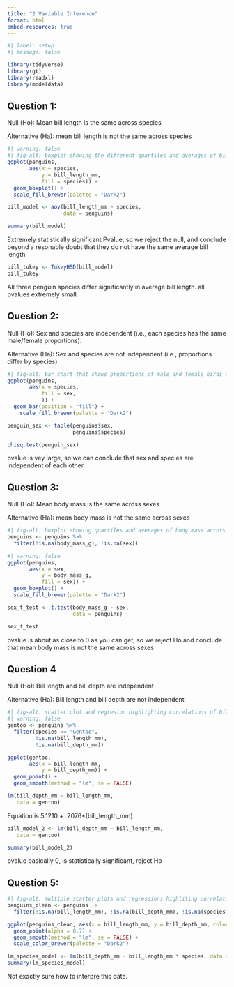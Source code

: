 ```yaml
---
title: "2 Variable Inference"
format: html
embed-resources: true
---
```


```r
#| label: setup
#| message: false

library(tidyverse)
library(gt)
library(readxl)
library(modeldata)
```

## Question 1:

Null (Ho): Mean bill length is the same across species

Alternative (Ha): mean bill length is not the same across species

```r
#| warning: false
#| fig-alt: boxplot showing the different quartiles and averages of bill length across species.
ggplot(penguins,
       aes(x = species,
           y = bill_length_mm,
           fill = species)) +
  geom_boxplot() +
  scale_fill_brewer(palette = "Dark2")
```

```r
bill_model <- aov(bill_length_mm ~ species,
                  data = penguins)

summary(bill_model)
```

Extremely statistically significant Pvalue, so we reject the null, and conclude beyond a resonable doubt that they do not have the same average bill length 

```r
bill_tukey <- TukeyHSD(bill_model)
bill_tukey
```

All three penguin species differ significantly in average bill length. all pvalues extremely small.

## Question 2:

Null (Ho): Sex and species are independent (i.e., each species has the same male/female proportions).

Alternative (Ha): Sex and species are not independent (i.e., proportions differ by species)

```r
#| fig-alt: bar chart that shows proportions of male and female birds across species. 
ggplot(penguins,
       aes(x = species,
           fill = sex,
           )) +
  geom_bar(position = "fill") +
    scale_fill_brewer(palette = "Dark2")
```

```r
penguin_sex <- table(penguins$sex,
                     penguins$species)

chisq.test(penguin_sex)
```

pvalue is vey large, so we can conclude that sex and species are independent of each other. 

## Question 3:

Null (Ho): Mean body mass is the same across sexes

Alternative (Ha): mean body mass is not the same across sexes

```r
#| fig-alt: boxplot showing quartiles and averages of body mass across bird sexes
penguins <- penguins %>% 
  filter(!is.na(body_mass_g), !is.na(sex))

#| warning: false
ggplot(penguins,
       aes(x = sex,
           y = body_mass_g,
           fill = sex)) +
  geom_boxplot() +
  scale_fill_brewer(palette = "Dark2")
```

```r
sex_t_test <- t.test(body_mass_g ~ sex, 
                     data = penguins)

sex_t_test
```

pvalue is about as close to 0 as you can get, so we reject Ho and conclude that mean body mass is not the same across sexes

## Question 4

Null (Ho): Bill length and bill depth are independent

Alternative (Ha): Bill length and bill depth are not independent

```r
#| fig-alt: scatter plot and regresion highlighting correlations of bill length and bill depths
#| warning: false
gentoo <- penguins %>% 
  filter(species == "Gentoo", 
         !is.na(bill_length_mm),
         !is.na(bill_depth_mm))

ggplot(gentoo,
       aes(x = bill_length_mm,
           y = bill_depth_mm)) +
  geom_point() +
  geom_smooth(method = "lm", se = FALSE)
```

```r
lm(bill_depth_mm ~ bill_length_mm,
   data = gentoo)
```

Equation is 5.1210 + .2076*(bill_length_mm)


```r
bill_model_2 <- lm(bill_depth_mm ~ bill_length_mm,
   data = gentoo)

summary(bill_model_2)
```

pvalue basically 0, is statistically significant, reject Ho

## Question 5:

```r
#| fig-alt: multiple scatter plots and regressions highliting correlation of bill length and depth across all 3 species seperately
penguins_clean <- penguins |>
  filter(!is.na(bill_length_mm), !is.na(bill_depth_mm), !is.na(species))

ggplot(penguins_clean, aes(x = bill_length_mm, y = bill_depth_mm, color = species)) +
  geom_point(alpha = 0.7) +
  geom_smooth(method = "lm", se = FALSE) +
  scale_color_brewer(palette = "Dark2")
```

```r
lm_species_model <- lm(bill_depth_mm ~ bill_length_mm * species, data = penguins)
summary(lm_species_model)
```

Not exactly sure how to interpre this data. 


